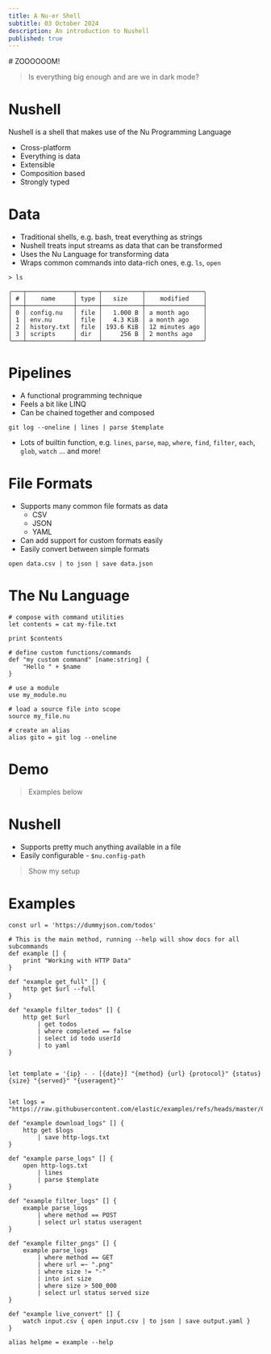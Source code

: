 ```yaml
---
title: A Nu-er Shell
subtitle: 03 October 2024
description: An introduction to Nushell
published: true
---
```



<Presentation />

<Slide centered>
# ZOOOOOOM!

> Is everything big enough and are we in dark mode?

</Slide>

<Slide centered highlight>

# Nushell

</Slide>

<Slide>

Nushell is a shell that makes use of the Nu Programming Language

- Cross-platform
- Everything is data
- Extensible
- Composition based
- Strongly typed

</Slide>

<Slide>

# Data

- Traditional shells, e.g. bash, treat everything as strings
- Nushell treats input streams as data that can be transformed
- Uses the Nu Language for transforming data
- Wraps common commands into data-rich ones, e.g. `ls`, `open`

```nu
> ls

╭───┬─────────────┬──────┬───────────┬────────────────╮
│ # │    name     │ type │   size    │    modified    │
├───┼─────────────┼──────┼───────────┼────────────────┤
│ 0 │ config.nu   │ file │   1.000 B │ a month ago    │
│ 1 │ env.nu      │ file │   4.3 KiB │ a month ago    │
│ 2 │ history.txt │ file │ 193.6 KiB │ 12 minutes ago │
│ 3 │ scripts     │ dir  │     256 B │ 2 months ago   │
╰───┴─────────────┴──────┴───────────┴────────────────╯
```

</Slide>

<Slide>

# Pipelines

- A functional programming technique
- Feels a bit like LINQ
- Can be chained together and composed

```nu
git log --oneline | lines | parse $template
```

- Lots of builtin function, e.g. `lines`, `parse`, `map`, `where`, `find`, `filter`, `each`, `glob`,  `watch` ... and more!

</Slide>

<Slide>

# File Formats

- Supports many common file formats as data
  - CSV
  - JSON
  - YAML
- Can add support for custom formats easily
- Easily convert between simple formats

```nu
open data.csv | to json | save data.json
```

</Slide>

<Slide>

# The Nu Language

```nu
# compose with command utilities
let contents = cat my-file.txt

print $contents

# define custom functions/commands
def "my custom command" [name:string] {
    "Hello " + $name
}

# use a module
use my_module.nu

# load a source file into scope
source my_file.nu

# create an alias
alias gito = git log --oneline
```

</Slide>

<Slide>

# Demo

> Examples below

</Slide>

<Slide>

# Nushell

- Supports pretty much anything available in a file
- Easily configurable - `$nu.config-path`

> Show my setup

</Slide>


<Slide>

# Examples

```nu
const url = 'https://dummyjson.com/todos'

# This is the main method, running --help will show docs for all subcommands
def example [] {
    print "Working with HTTP Data"
}

def "example get_full" [] {
    http get $url --full
}

def "example filter_todos" [] {
    http get $url 
        | get todos 
        | where completed == false 
        | select id todo userId 
        | to yaml
}


let template = '{ip} - - [{date}] "{method} {url} {protocol}" {status} {size} "{served}" "{useragent}"' 


let logs = "https://raw.githubusercontent.com/elastic/examples/refs/heads/master/Common%20Data%20Formats/apache_logs/apache_logs"

def "example download_logs" [] {
    http get $logs
        | save http-logs.txt   
}

def "example parse_logs" [] {
    open http-logs.txt 
        | lines 
        | parse $template
}

def "example filter_logs" [] {
    example parse_logs
        | where method == POST
        | select url status useragent
}
    
def "example filter_pngs" [] {
    example parse_logs
        | where method == GET
        | where url =~ ".png"
        | where size != "-"
        | into int size
        | where size > 500_000
        | select url status served size
}

def "example live_convert" [] {
    watch input.csv { open input.csv | to json | save output.yaml } 
}

alias helpme = example --help
```

</Slide>